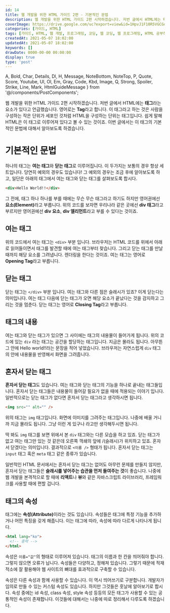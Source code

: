 ```yaml
---
id: 14
title: 웹 개발을 위한 HTML 가이드 2편 - 기본적인 문법
description: 웹 개발을 위한 HTML 가이드 2편 시작하겠습니다. 저번 글에서 HTML에는 태그라는 요소가 있다고 언급했습니다. 영어로는 Tag라고 합니다. 이 태그라고 하는 것은 사람을 구성하는 작은 단위가 세포인 것처럼 HTML을 구성하는 단위는 태그입니다. 쉽게 말해 HTML은 이 태그로 이루어져 있다고 볼 수 있는 것이죠. 이번 글에서는 이 태그의 기본적인 문법에 대해서 알아보도록 하겠습니다.
coverImage: https://drive.google.com/uc?export=view&id=1HpvJ1F10R5VGCGqaD-9F7LnzIbP3eHPf
categories: [가이드, HTML]
tags: [가이드, HTML, 웹 개발, 프로그래밍, 코딩, 웹 코딩, 웹 프로그래밍, HTML 공부하기, HTML 초보, 태그, HTML 문법]
createdAt: 2021-05-07 18:02:00
updatedAt: 2021-05-07 18:02:00
keywords: []
drawDate: 0000-00-00 00:00:00
display: true
type: 'post'
---
```


  A, Bold, Char, Details, Dl, H, Message, NoteBottom, NoteTop, P,
  Quote, Score, Youtube, Ul, Ol, Em, Gray, Code, Kbd, Image,
  Q, Strong, Spoiler, Strike, Line, Mark, HtmlGuideMessage
} from '@/components/PostComponents';

<HtmlGuideMessage />

웹 개발을 위한 HTML 가이드 2편 시작하겠습니다. 저번 글에서 HTML에는 **태그**라는 요소가 있다고 언급했습니다. 영어로는 **Tag**라고 합니다. 이 태그라고 하는 것은 사람을 구성하는 작은 단위가 세포인 것처럼 HTML을 구성하는 단위는 태그입니다. 쉽게 말해 HTML은 이 태그로 이루어져 있다고 볼 수 있는 것이죠. 이번 글에서는 이 태그의 기본적인 문법에 대해서 알아보도록 하겠습니다.

# 기본적인 문법
하나의 태그는 **여는 태그**와 **닫는 태그**로 이루어집니다. 이 두가지는 보통의 경우 항상 세트입니다. 당연히 예외의 경우도 있습니다! 그 예외의 경우는 조금 후에 알아보도록 하고, 일단은 아래의 태그에서 여는 태그와 닫는 태그를 살펴보도록 합시다.

```html
<div>Hello World!!</div>
```

그 전에, 태그 하나 하나를 부를 때에는 무슨 무슨 태그라고 하기도 하지만 영어권에선 <Strong>요소(Element)</Strong>라고 부릅니다. 위의 코드를 보자면 우리나라 같은 곳에선 **div 태그**라고 부르지만 영어권에선 **div 요소**, **div 엘리먼트**라고 부를 수 있다는 것이죠.

## 여는 태그
위의 코드에서 여는 태그는 `<div>` 부분 입니다. 브라우저는 HTML 코드를 위에서 아래로 읽어들이면서 태그를 발견할 때에 여는 태그부터 찾습니다. 그리고 닫는 태그를 만날 때까지 해당 요소를 그려냅니다. 렌더링을 한다는 것이죠. 여는 태그는 영어로 **Opening Tag**라고 부릅니다.

## 닫는 태그
닫는 태그는 `</div>` 부분 입니다. 여는 태그와 다른 점은 슬래시가 있죠? 이게 닫는다는 의미입니다. 여는 태그 다음에 닫는 태그가 오면 해당 요소가 끝났다는 것을 감지하고 그리는 것을 멈춘다. 닫는 태그는 영어로 **Closing Tag**라고 부릅니다.

## 태그의 내용
여는 태그와 닫는 태그가 있으면 그 사이에는 태그의 내용물이 들어가게 됩니다. 위의 코드에 있는 `div` 라는 태그는 공간을 할당하는 태그입니다. 지금은 몰라도 됩니다. 아무튼 그 안에 <Bold>Hello world!!</Bold>라는 문장을 적어 넣었습니다. 브라우저는 자연스럽게 `div` 태그의 안에 내용물을 반영해서 화면을 그려줍니다.

## 혼자서 닫는 태그
**혼자서 닫는 태그**도 있습니다. 여는 태그와 닫는 태그의 기능을 하나로 끝내는 태그들입니다. 혼자서 닫는 태그들은 내용물이 들어갈 필요가 없을 때에 적용되는 이야기 입니다. 일반적으로는 닫는 태그가 없다면 혼자서 닫는 태그라고 생각하시면 됩니다.

```html
<img src="" alt="" />
```

위의 태그는 `img` 태그입니다. 화면에 이미지를 그려주는 태그입니다. 나중에 배울 거니까 지금 몰라도 됩니다. 그냥 이런 게 있구나 라고만 생각해두시면 됩니다.

딱 봐도 `img` 태그를 보면 위에서 본 `div` 태그와는 다른 모습을 하고 있죠. 닫는 태그가 없고 여는 태그만 있는 것 같은데 오른쪽 꺽쇄의 앞에 <Bold>/(슬래시)</Bold>가 위치하고 있죠. 혼자서 닫겠다는 의미입니다. 결과적으로 `<이름 />` 형태가 됩니다. 혼자서 닫는 태그는 `input` 태그 혹은 `meta` 태그 같은 종류가 있습니다.

일반적인 HTML 문서에서는 혼자서 닫는 태그는 없어도 아무런 문제를 만들지 않지만, 혼자서 닫는 태그들은 **슬래시를 넣어주는 습관을 먼저 들여주는 것**이 좋습니다. 나중에 웹 개발을 본격적으로 할 때에 **리액트**나 **뷰**와 같은 자바스크립트 라이브러리, 프레임워크를 사용할 때에 편할 겁니다.

## 태그의 속성
태그에는 <Strong>속성(Attribute)</Strong>이라는 것도 있습니다. 속성들은 태그에 특정 기능을 추가하거나 어떤 특징을 갖게 해줍니다. 이는 태그에 따라, 속성에 따라 다르게 나타나게 됩니다.

```html
<html lang="ko">
  <!-- 중략 -->
</html>
```

속성은 `이름="값"`의 형태로 이루어져 있습니다. 태그의 이름과 한 칸을 띄어줘야 합니다. 그렇지 않으면 오류가 납니다. 속성들은 다양하고, 정해져 있습니다. 그렇기 때문에 적재적소에 잘 활용해야 웹 사이트의 뼈대를 효과적으로 구축할 수 있습니다.

속성은 다른 속성과 함께 사용할 수 있습니다. 이 역시 띄어쓰기로 구분합니다. 개발자가 임의로 만들 수 있는 커스텀 속성도 있습니다. 하지만 그것들은 훗날에 알아보기로 합시다. 속성 중에는 id 속성, class 속성, style 속성 등등의 모든 태그가 사용할 수 있는 공통적인 속성이 존재합니다. 이것들에 대해서는 나중에 따로 정리해서 다루도록 하겠습니다.
